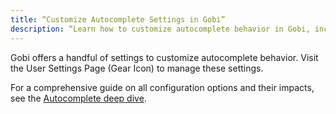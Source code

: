 ```yaml
---
title: “Customize Autocomplete Settings in Gobi”
description: “Learn how to customize autocomplete behavior in Gobi, including user settings, configuration options, and adjustments to improve AI code suggestions in your IDE.”
---
```


Gobi offers a handful of settings to customize autocomplete behavior. Visit the User Settings Page (Gear Icon) to manage these settings.

For a comprehensive guide on all configuration options and their impacts, see the [Autocomplete deep dive](/customize/deep-dives/autocomplete).
